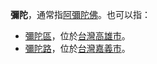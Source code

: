 '''彌陀'''，通常指[[阿彌陀佛|阿彌陀佛]]。也可以指：
*[[彌陀區|彌陀區]]，位於[[台灣|台灣]][[高雄市|高雄市]]。
*[[彌陀路|彌陀路]]，位於[[台灣|台灣]][[嘉義市|嘉義市]]。

{{disambiguation|Cat=二字亞洲相關消歧義}}